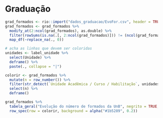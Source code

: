 # Graduação {#grad}

```r
grad_formados <- rio::import("dados_graduacao/EvoFor.csv", header = TRUE)
grad_formados <- grad_formados %>% 
  modify_at(2:ncol(grad_formados), as.double) %>%
  filter(rowSums(is.na(.[, 2:ncol(grad_formados)])) != (ncol(grad_formados)-1)) %>%
  map_df(~replace_na(., 0))

# acha as linhas que devem ser coloridas
unidades <- label_unidade %>% 
  select(Unidade) %>% 
  deframe() %>% 
  paste(., collapse = "|")

colorir <- grad_formados %>% 
  mutate(n = row_number()) %>% 
  filter(str_detect(`Unidade Acadêmica / Curso / Habilitação`, unidades)) %>% 
  select(n) %>% 
  deframe()
```

```r
grad_formados %>% 
  tabela_geral("Evolução do número de formados da UnB", negrito = TRUE, fundo = alpha("#1b5289", 0.8)) %>% 
  row_spec(row = colorir, background = alpha("#1b5289", 0.2))
```

